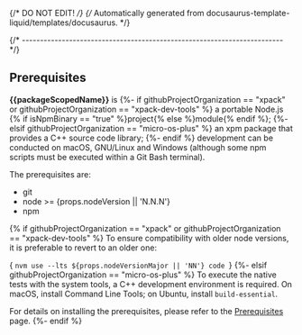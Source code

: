 {/* DO NOT EDIT! */}
{/* Automatically generated from docusaurus-template-liquid/templates/docusaurus. */}


{/* ------------------------------------------------------------------------ */}

## Prerequisites

**{{packageScopedName}}** is
{%- if githubProjectOrganization == "xpack" or githubProjectOrganization == "xpack-dev-tools" %}
a portable Node.js {% if isNpmBinary == "true" %}project{% else %}module{% endif %};
{%- elsif githubProjectOrganization == "micro-os-plus" %}
an xpm package that provides a C++ source code library;
{%- endif %}
development can be
conducted on macOS, GNU/Linux and Windows (although some npm scripts
must be executed within a Git Bash terminal).

The prerequisites are:

- git
- node >= {props.nodeVersion || 'N.N.N'}
- npm

{% if githubProjectOrganization == "xpack" or githubProjectOrganization == "xpack-dev-tools" %}
To ensure compatibility with older node versions, it is preferable to revert to an older one:

<CodeBlock language="console"> {
`nvm use --lts ${props.nodeVersionMajor || 'NN'}
code
`} </CodeBlock>
{%- elsif githubProjectOrganization == "micro-os-plus" %}
To execute the native tests with the system tools,
a C++ development environment is required.
On macOS, install Command Line Tools; on Ubuntu, install `build-essential`.

For details on installing the prerequisites, please refer to the [Prerequisites](https://xpack.github.io/docs/getting-started/prerequisites/) page.
{%- endif %}
